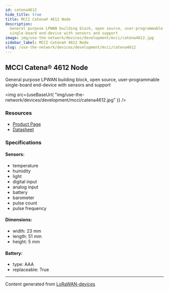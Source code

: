 ```yaml
---
id: catena4612
hide_title: true
title: MCCI Catena® 4612 Node
description:
  General purpose LPWAN building block, open source, user-programmable
  single-board end-device with sensors and support
image: img/use-the-network/devices/development/mcci/catena4612.jpg
sidebar_label: MCCI Catena® 4612 Node
slug: /use-the-network/devices/development/mcci/catena4612
---
```



## MCCI Catena® 4612 Node

General purpose LPWAN building block, open source, user-programmable
single-board end-device with sensors and support

<img
  src={useBaseUrl(
    "img/use-the-network/devices/development/mcci/catena4612.jpg"
  )}
/>

### Resources

- [Product Page](https://mcci.io/catena4612)
- [Datasheet](https://cdn.shopify.com/s/files/1/0873/5104/files/971001048c__Catena-4612-Datasheet.pdf?v=1610856170)

### Specifications

#### Sensors:

- temperature
- humidity
- light
- digital input
- analog input
- battery
- barometer
- pulse count
- pulse frequency

#### Dimensions:

- width: 23 mm
- length: 51 mm
- height: 5 mm

#### Battery:

- type: AAA
- replaceable: True

---

Content generated from
[LoRaWAN-devices](https://github.com/TheThingsNetwork/lorawan-devices)
